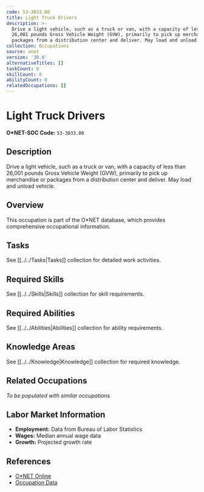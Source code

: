 ```yaml
---
code: 53-3033.00
title: Light Truck Drivers
description: >-
  Drive a light vehicle, such as a truck or van, with a capacity of less than
  26,001 pounds Gross Vehicle Weight (GVW), primarily to pick up merchandise or
  packages from a distribution center and deliver. May load and unload vehicle.
collection: Occupations
source: onet
version: '30.0'
alternativeTitles: []
taskCount: 0
skillCount: 0
abilityCount: 0
relatedOccupations: []
---
```

# Light Truck Drivers

**O*NET-SOC Code:** `53-3033.00`

## Description

Drive a light vehicle, such as a truck or van, with a capacity of less than 26,001 pounds Gross Vehicle Weight (GVW), primarily to pick up merchandise or packages from a distribution center and deliver. May load and unload vehicle.

## Overview

This occupation is part of the O*NET database, which provides comprehensive occupational information.

## Tasks

See [[../../Tasks|Tasks]] collection for detailed work activities.

## Required Skills

See [[../../Skills|Skills]] collection for skill requirements.

## Required Abilities

See [[../../Abilities|Abilities]] collection for ability requirements.

## Knowledge Areas

See [[../../Knowledge|Knowledge]] collection for required knowledge.

## Related Occupations

*To be populated with similar occupations*

## Labor Market Information

- **Employment:** Data from Bureau of Labor Statistics
- **Wages:** Median annual wage data
- **Growth:** Projected growth rate

## References

- [O*NET Online](https://www.onetonline.org/link/summary/53-3033.00)
- [Occupation Data](https://www.onetcenter.org/)

